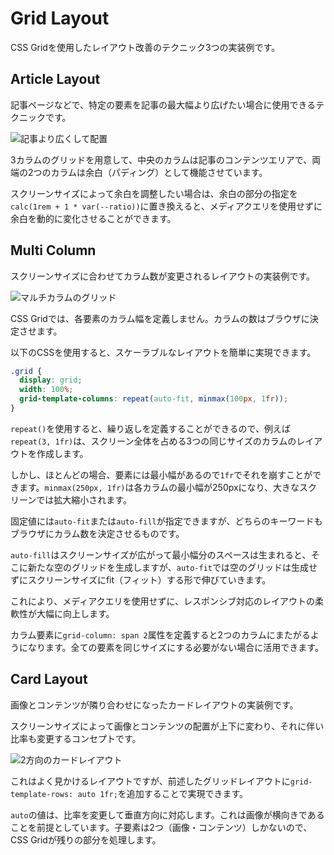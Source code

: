 

<Meta of={GridStories} />

# Grid Layout

CSS Gridを使用したレイアウト改善のテクニック3つの実装例です。

## Article Layout

記事ページなどで、特定の要素を記事の最大幅より広げたい場合に使用できるテクニックです。

![記事より広くして配置](/src/stories/assets/layout/grid/article_layout_01.webp)

3カラムのグリッドを用意して、中央のカラムは記事のコンテンツエリアで、両端の2つのカラムは余白（パディング）として機能させています。

<Canvas>
  <Story of={GridStories.ArticleLayout} />
</Canvas>

スクリーンサイズによって余白を調整したい場合は、余白の部分の指定を`calc(1rem + 1 * var(--ratio))`に置き換えると、メディアクエリを使用せずに余白を動的に変化させることができます。

## Multi Column

スクリーンサイズに合わせてカラム数が変更されるレイアウトの実装例です。

![マルチカラムのグリッド](/src/stories/assets/layout/grid/multi_column_01.webp)

CSS Gridでは、各要素のカラム幅を定義しません。カラムの数はブラウザに決定させます。

以下のCSSを使用すると、スケーラブルなレイアウトを簡単に実現できます。

```css
.grid {
  display: grid;
  width: 100%;
  grid-template-columns: repeat(auto-fit, minmax(100px, 1fr));
}
```

`repeat()`を使用すると、繰り返しを定義することができるので、例えば`repeat(3, 1fr)`は、スクリーン全体を占める3つの同じサイズのカラムのレイアウトを作成します。

しかし、ほとんどの場合、要素には最小幅があるので`1fr`でそれを崩すことができます。`minmax(250px, 1fr)`は各カラムの最小幅が250pxになり、大きなスクリーンでは拡大縮小されます。

固定値には`auto-fit`または`auto-fill`が指定できますが、どちらのキーワードもブラウザにカラム数を決定させるものです。

`auto-fill`はスクリーンサイズが広がって最小幅分のスペースは生まれると、そこに新たな空のグリッドを生成しますが、`auto-fit`では空のグリッドは生成せずにスクリーンサイズにfit（フィット）する形で伸びていきます。

これにより、メディアクエリを使用せずに、レスポンシブ対応のレイアウトの柔軟性が大幅に向上します。

<Canvas>
  <Story of={GridStories.MultiColumn} />
</Canvas>

カラム要素に`grid-column: span 2`属性を定義すると2つのカラムにまたがるようになります。全ての要素を同じサイズにする必要がない場合に活用できます。

## Card Layout

画像とコンテンツが隣り合わせになったカードレイアウトの実装例です。

スクリーンサイズによって画像とコンテンツの配置が上下に変わり、それに伴い比率も変更するコンセプトです。

![2方向のカードレイアウト](/src/stories/assets/layout/grid/card_layout_01.webp)

これはよく見かけるレイアウトですが、前述したグリッドレイアウトに`grid-template-rows: auto 1fr;`を追加することで実現できます。

`auto`の値は、比率を変更して垂直方向に対応します。これは画像が横向きであることを前提としています。子要素は2つ（画像・コンテンツ）しかないので、CSS Gridが残りの部分を処理します。
